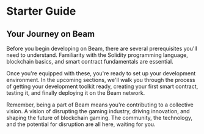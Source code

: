 # Starter Guide
 
## Your Journey on Beam

Before you begin developing on Beam, there are several prerequisites you'll need to understand. Familiarity with the Solidity programming language, blockchain basics, and smart contract fundamentals are essential.

Once you're equipped with these, you're ready to set up your development environment. In the upcoming sections, we'll walk you through the process of getting your development toolkit ready, creating your first smart contract, testing it, and finally deploying it on the Beam network.

Remember, being a part of Beam means you're contributing to a collective vision. A vision of disrupting the gaming industry, driving innovation, and shaping the future of blockchain gaming. The community, the technology, and the potential for disruption are all here, waiting for you.
